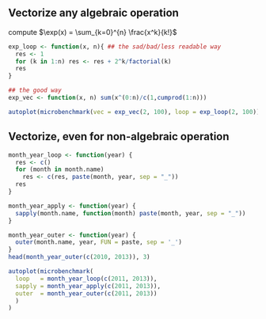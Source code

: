 ## Vectorize any algebraic operation

\emphase{Example:} compute  $\exp(x) = \sum_{k=0}^{n} \frac{x^k}{k!}$

```r
exp_loop <- function(x, n){ ## the sad/bad/less readable way
  res <- 1
  for (k in 1:n) res <- res + 2^k/factorial(k)
  res
}
```

\pause 
```r
## the good way
exp_vec <- function(x, n) sum(x^(0:n)/c(1,cumprod(1:n)))
```

```r
autoplot(microbenchmark(vec = exp_vec(2, 100), loop = exp_loop(2, 100)))
```

## Vectorize, even for non-algebraic operation {.allowframebreaks}

```r
month_year_loop <- function(year) {
  res <- c()
  for (month in month.name)
    res <- c(res, paste(month, year, sep = "_"))   
  res
}

month_year_apply <- function(year) {
  sapply(month.name, function(month) paste(month, year, sep = "_"))  
}

month_year_outer <- function(year) {
  outer(month.name, year, FUN = paste, sep = '_')
}
head(month_year_outer(c(2010, 2013)), 3)
```

```r
autoplot(microbenchmark(
  loop   = month_year_loop(c(2011, 2013)),
  sapply = month_year_apply(c(2011, 2013)),
  outer  = month_year_outer(c(2011, 2013))
  )
)
```

